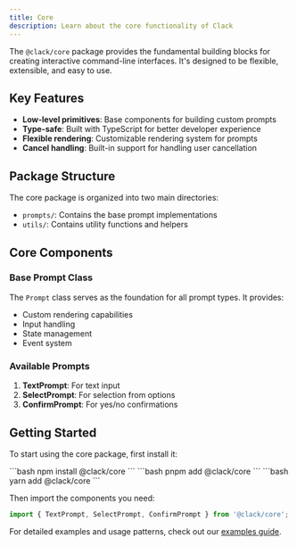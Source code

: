 ```yaml
---
title: Core
description: Learn about the core functionality of Clack
---
```


The `@clack/core` package provides the fundamental building blocks for creating interactive command-line interfaces. It's designed to be flexible, extensible, and easy to use.

## Key Features

- **Low-level primitives**: Base components for building custom prompts
- **Type-safe**: Built with TypeScript for better developer experience
- **Flexible rendering**: Customizable rendering system for prompts
- **Cancel handling**: Built-in support for handling user cancellation

## Package Structure

The core package is organized into two main directories:

- `prompts/`: Contains the base prompt implementations
- `utils/`: Contains utility functions and helpers

## Core Components

### Base Prompt Class

The `Prompt` class serves as the foundation for all prompt types. It provides:

- Custom rendering capabilities
- Input handling
- State management
- Event system

### Available Prompts

1. **TextPrompt**: For text input
2. **SelectPrompt**: For selection from options
3. **ConfirmPrompt**: For yes/no confirmations

## Getting Started

To start using the core package, first install it:

<Tabs>
	<TabItem label="npm" icon="seti:npm">
		```bash
		npm install @clack/core
		```
	</TabItem>
	<TabItem label="pnpm" icon="pnpm">
		```bash
		pnpm add @clack/core
		```
	</TabItem>
	<TabItem label="Yarn" icon="seti:yarn">
		```bash
		yarn add @clack/core
		```
	</TabItem>
</Tabs>

Then import the components you need:

```ts
import { TextPrompt, SelectPrompt, ConfirmPrompt } from '@clack/core';
```

For detailed examples and usage patterns, check out our [examples guide](/docs/guides/examples). 
